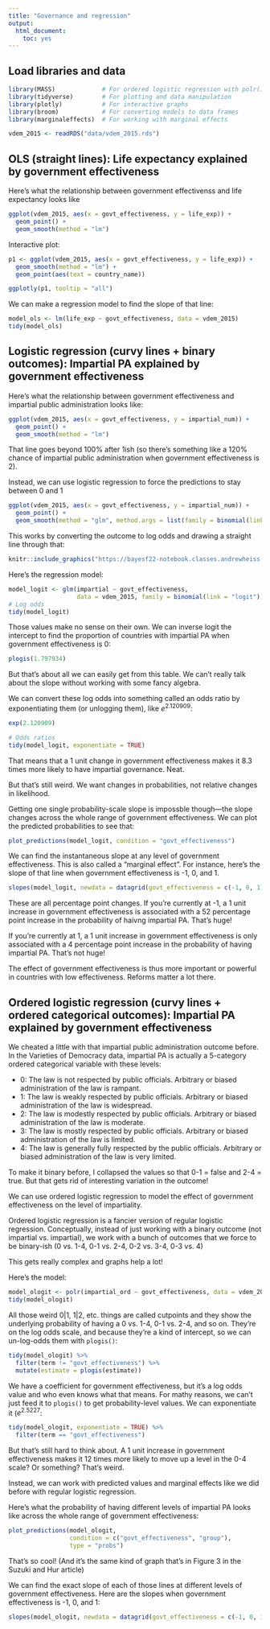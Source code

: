 ```yaml
---
title: "Governance and regression"
output: 
  html_document: 
    toc: yes
---
```


## Load libraries and data

```r
library(MASS)             # For ordered logistic regression with polr()
library(tidyverse)        # For plotting and data manipulation
library(plotly)           # For interactive graphs
library(broom)            # For converting models to data frames
library(marginaleffects)  # For working with marginal effects

vdem_2015 <- readRDS("data/vdem_2015.rds")
```

## OLS (straight lines): Life expectancy explained by government effectiveness

Here's what the relationship between government effectivenss and life expectancy looks like

```r
ggplot(vdem_2015, aes(x = govt_effectiveness, y = life_exp)) +
  geom_point() +
  geom_smooth(method = "lm")
```

Interactive plot:

```r
p1 <- ggplot(vdem_2015, aes(x = govt_effectiveness, y = life_exp)) +
  geom_smooth(method = "lm") +
  geom_point(aes(text = country_name))

ggplotly(p1, tooltip = "all")
```


We can make a regression model to find the slope of that line:

```r
model_ols <- lm(life_exp ~ govt_effectiveness, data = vdem_2015)
tidy(model_ols)
```

## Logistic regression (curvy lines + binary outcomes): Impartial PA explained by government effectiveness

Here's what the relationship between government effectiveness and impartial public administration looks like:

```r
ggplot(vdem_2015, aes(x = govt_effectiveness, y = impartial_num)) +
  geom_point() +
  geom_smooth(method = "lm")
```

That line goes beyond 100% after 1ish (so there's something like a 120% chance of impartial public administration when government effectiveness is 2).

Instead, we can use logistic regression to force the predictions to stay between 0 and 1

```r
ggplot(vdem_2015, aes(x = govt_effectiveness, y = impartial_num)) +
  geom_point() +
  geom_smooth(method = "glm", method.args = list(family = binomial(link = "logit")))
```

This works by converting the outcome to log odds and drawing a straight line through that:

```r
knitr::include_graphics("https://bayesf22-notebook.classes.andrewheiss.com/bayes-rules/13-chapter_files/figure-html/unnamed-chunk-2-1.png")
```

Here's the regression model:

```r
model_logit <- glm(impartial ~ govt_effectiveness, 
                   data = vdem_2015, family = binomial(link = "logit"))
# Log odds
tidy(model_logit)
```

Those values make no sense on their own. We can inverse logit the intercept to find the proportion of countries with impartial PA when government effectiveness is 0:

```r
plogis(1.797934)
```

But that's about all we can easily get from this table. We can't really talk about the slope without working with some fancy algebra.

We can convert these log odds into something called an odds ratio by exponentiating them (or unlogging them), like $e^{2.120909}$:

```r
exp(2.120909)
```

```r
# Odds ratios
tidy(model_logit, exponentiate = TRUE)
```

That means that a 1 unit change in government effectiveness makes it 8.3 times more likely to have impartial governance. Neat.

But that's still weird. We want changes in probabilities, not relative changes in likelihood.

Getting one single probability-scale slope is impossble though—the slope changes across the whole range of government effectiveness. We can plot the predicted probabilities to see that:

```r
plot_predictions(model_logit, condition = "govt_effectiveness")
```

We can find the instantaneous slope at any level of government effectiveness. This is also called a "marginal effect". For instance, here's the slope of that line when government effectiveness is -1, 0, and 1. 

```r
slopes(model_logit, newdata = datagrid(govt_effectiveness = c(-1, 0, 1)))
```

These are all percentage point changes. If you're currently at -1, a 1 unit increase in government effectiveness is associated with a 52 percentage point increase in the probability of haivng impartial PA. That's huge!

If you're currently at 1, a 1 unit increase in government effectiveness is only associated with a 4 percentage point increase in the probability of having impartial PA. That's not huge!

The effect of government effectiveness is thus more important or powerful in countries with low effectiveness. Reforms matter a lot there.


## Ordered logistic regression (curvy lines + ordered categorical outcomes): Impartial PA explained by government effectiveness

We cheated a little with that impartial public administration outcome before. In the Varieties of Democracy data, impartial PA is actually a 5-category ordered categorical variable with these levels:

- 0: The law is not respected by public officials. Arbitrary or biased administration of the law is rampant.
- 1: The law is weakly respected by public officials. Arbitrary or biased administration of the law is widespread.
- 2: The law is modestly respected by public officials. Arbitrary or biased administration of the law is moderate.
- 3: The law is mostly respected by public officials. Arbitrary or biased administration of the law is limited.
- 4: The law is generally fully respected by the public officials. Arbitrary or biased administration of the law is very limited.

To make it binary before, I collapsed the values so that 0-1 = false and 2-4 = true. But that gets rid of interesting variation in the outcome! 

We can use ordered logistic regression to model the effect of government effectiveness on the level of impartiality. 

Ordered logistic regression is a fancier version of regular logistic regression. Conceptually, instead of just working with a binary outcome (not impartial vs. impartial), we work with a bunch of outcomes that we force to be binary-ish (0 vs. 1-4, 0-1 vs. 2-4, 0-2 vs. 3-4, 0-3 vs. 4)

This gets really complex and graphs help a lot!

Here's the model:

```r
model_ologit <- polr(impartial_ord ~ govt_effectiveness, data = vdem_2015)
tidy(model_ologit)
```

All those weird 0|1, 1|2, etc. things are called cutpoints and they show the underlying probability of having a 0 vs. 1-4, 0-1 vs. 2-4, and so on. They're on the log odds scale, and because they're a kind of intercept, so we can un-log-odds them with `plogis()`:

```r
tidy(model_ologit) %>%
  filter(term != "govt_effectiveness") %>%
  mutate(estimate = plogis(estimate))
```

We have a coefficient for government effectiveness, but it's a log odds value and who even knows what that means. For mathy reasons, we can't just feed it to `plogis()` to get probability-level values. We can exponentiate it ($e^{2.5227}$:

```r
tidy(model_ologit, exponentiate = TRUE) %>% 
  filter(term == "govt_effectiveness")
```

But that's still hard to think about. A 1 unit increase in government effectiveness makes it 12 times more likely to move up a level in the 0-4 scale? Or something? That's weird.

Instead, we can work with predicted values and marginal effects like we did before with regular logistic regression.

Here's what the probability of having different levels of impartial PA looks like across the whole range of government effectiveness:

```r
plot_predictions(model_ologit, 
                 condition = c("govt_effectiveness", "group"), 
                 type = "probs")
```

That's so cool! (And it's the same kind of graph that's in Figure 3 in the Suzuki and Hur article)

We can find the exact slope of each of those lines at different levels of government effectiveness. Here are the slopes when government effectiveness is -1, 0, and 1:

```r
slopes(model_ologit, newdata = datagrid(govt_effectiveness = c(-1, 0, 1)))
```

